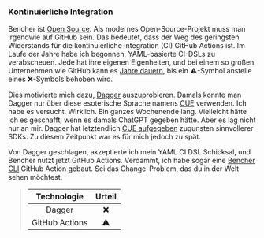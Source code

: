 ### Kontinuierliche Integration

Bencher ist [Open Source][github bencher].
Als modernes Open-Source-Projekt muss man irgendwie auf GitHub sein.
Das bedeutet, dass der Weg des geringsten Widerstands für die kontinuierliche Integration (CI) GitHub Actions ist.
Im Laufe der Jahre habe ich begonnen, YAML-basierte CI-DSLs zu verabscheuen.
Jede hat ihre eigenen Eigenheiten, und bei einem so großen Unternehmen wie GitHub kann es [Jahre dauern][github runner 2347], bis ein ⚠️-Symbol anstelle eines ❌-Symbols behoben wird.

Dies motivierte mich dazu, [Dagger][github dagger] auszuprobieren.
Damals konnte man Dagger nur über diese esoterische Sprache namens [CUE][cue] verwenden.
Ich habe es versucht. Wirklich. Ein ganzes Wochenende lang.
Vielleicht hätte ich es geschafft, wenn es damals ChatGPT gegeben hätte.
Aber es lag nicht nur an mir.
Dagger hat letztendlich [CUE aufgegeben][dagger cue] zugunsten sinnvollerer SDKs.
Zu diesem Zeitpunkt war es für mich jedoch zu spät.

Von Dagger geschlagen, akzeptierte ich mein YAML CI DSL Schicksal,
und Bencher nutzt jetzt GitHub Actions.
Verdammt, ich habe sogar eine [Bencher CLI][github bencher cli] GitHub Action gebaut.
Sei das ~~Change~~-Problem, das du in der Welt sehen möchtest.

> |   Technologie  | Urteil  |
> | :------------: | :-----: |
> |     Dagger     |    ❌    |
> | GitHub Actions |    ⚠️    |

[github bencher]: https://github.com/bencherdev/bencher
[github runner 2347]: https://github.com/actions/runner/issues/2347
[github dagger]: https://github.com/dagger/dagger
[cue]: https://cuelang.org/
[dagger cue]: https://dagger.io/blog/ending-cue-support
[github bencher cli]: https://github.com/marketplace/actions/bencher-cli